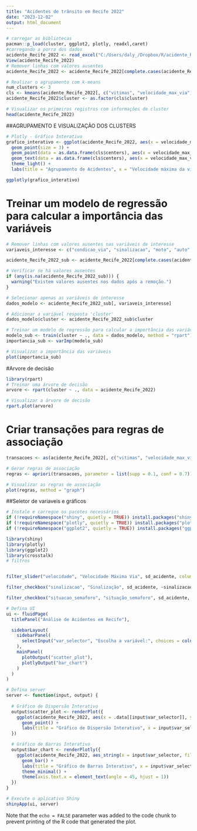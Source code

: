 ```yaml
---
title: "Acidentes de trânsito em Recife 2022"
date: "2023-12-02"
output: html_document
---
```


```r

# carregar as bibliotecas
pacman::p_load(cluster, ggplot2, plotly, readxl,caret)
#carregando a porra dos dados
acidente_Recife_2022 <- read_excel("C:/Users/daly_/Dropbox/R/acidente_Recife_2022.xlsx")
View(acidente_Recife_2022)
# Remover linhas com valores ausentes
acidente_Recife_2022 <- acidente_Recife_2022[complete.cases(acidente_Recife_2022[, c("vitimas", "velocidade_max_via")]), ]

# Realizar o agrupamento com k-means
num_clusters <- 3
cls <- kmeans(acidente_Recife_2022[, c("vitimas", "velocidade_max_via")], centers = num_clusters)
acidente_Recife_2022$cluster <- as.factor(cls$cluster)

# Visualizar os primeiros registros com informações de cluster
head(acidente_Recife_2022)


```
##AGRUPAMENTO E VISUALIZAÇÃO DOS CLUSTERS



```r
# Plotly - Gráfico Interativo
grafico_interativo <- ggplot(acidente_Recife_2022, aes(x = velocidade_max_via, y = vitimas, color = cluster)) +
  geom_point(size = 3) +
  geom_point(data = as.data.frame(cls$centers), aes(x = velocidade_max_via, y =vitimas), color = "red", size = 4) +
  geom_text(data = as.data.frame(cls$centers), aes(x = velocidade_max_via, y = vitimas, label = 1:num_clusters), color = "white", size = 4) +
  theme_light() +
  labs(title = "Agrupamento de Acidentes", x = "Velocidade máxima da via", y = "Vitimas")

ggplotly(grafico_interativo)


```

# Treinar um modelo de regressão para calcular a importância das variáveis

```r

# Remover linhas com valores ausentes nas variáveis de interesse
variaveis_interesse <- c("condicao_via", "sinalizacao", "moto", "auto", "pedestre", "tipo", "vitimas", "vitimasfatais", "velocidade_max_via")

acidente_Recife_2022_sub <- acidente_Recife_2022[complete.cases(acidente_Recife_2022[, variaveis_interesse]), ]

# Verificar se há valores ausentes
if (any(is.na(acidente_Recife_2022_sub))) {
  warning("Existem valores ausentes nos dados após a remoção.")
}

# Selecionar apenas as variáveis de interesse
dados_modelo <- acidente_Recife_2022_sub[, variaveis_interesse]

# Adicionar a variável resposta 'cluster'
dados_modelo$cluster <- acidente_Recife_2022_sub$cluster

# Treinar um modelo de regressão para calcular a importância das variáveis
modelo_sub <- train(cluster ~ ., data = dados_modelo, method = "rpart")
importancia_sub <- varImp(modelo_sub)

# Visualizar a importância das variáveis
plot(importancia_sub)


```

#Arvore de decisão

``` R
library(rpart)
# Treinar uma árvore de decisão
arvore <- rpart(cluster ~ ., data = acidente_Recife_2022)

# Visualizar a árvore de decisão
rpart.plot(arvore)

```
# Criar transações para regras de associação



```r


transacoes <- as(acidente_Recife_2022[, c("vitimas", "velocidade_max_via", "cluster")], "transactions")

# Gerar regras de associação
regras <- apriori(transacoes, parameter = list(supp = 0.1, conf = 0.7))

# Visualizar as regras de associação
plot(regras, method = "graph")
```
##Seletor de variaveis e gráficos 


```r

# Instale e carregue os pacotes necessários
if (!requireNamespace("shiny", quietly = TRUE)) install.packages("shiny")
if (!requireNamespace("plotly", quietly = TRUE)) install.packages("plotly")
if (!requireNamespace("ggplot2", quietly = TRUE)) install.packages("ggplot2")

library(shiny)
library(plotly)
library(ggplot2)
library(crosstalk)
# filtros 


filter_slider("velocidade", "Velocidade Máxima Via", sd_acidente, column=~velocidade_max_via, step=1, width=250)

filter_checkbox("sinalizacao", "Sinalização", sd_acidente, ~sinalizacao, inline = TRUE)

filter_checkbox("situacao_semaforo", "situação_semaforo", sd_acidente, ~situacao_semaforo, inline = TRUE)

# Defina UI
ui <- fluidPage(
  titlePanel("Análise de Acidentes em Recife"),

  sidebarLayout(
    sidebarPanel(
      selectInput("var_selector", "Escolha a variável:", choices = colnames(acidente_Recife_2022), selected = "vitimas")
    ),
    mainPanel(
      plotOutput("scatter_plot"),
      plotlyOutput("bar_chart")
    )
  )
)

# Defina server
server <- function(input, output) {
  
  # Gráfico de Dispersão Interativo
  output$scatter_plot <- renderPlot({
    ggplot(acidente_Recife_2022, aes(x = .data[[input$var_selector]], y = vitimas, color = velocidade_max_via)) +
      geom_point() +
      labs(title = "Gráfico de Dispersão Interativo", x = input$var_selector, y = "Número de Vítimas")
  })

  # Gráfico de Barras Interativo
  output$bar_chart <- renderPlotly({
    ggplot(acidente_Recife_2022, aes_string(x = input$var_selector, fill = input$var_selector)) +
      geom_bar() +
      labs(title = "Gráfico de Barras Interativo", x = input$var_selector, y = "Contagem") +
      theme_minimal() +
      theme(axis.text.x = element_text(angle = 45, hjust = 1))
  })
}

# Execute o aplicativo Shiny
shinyApp(ui, server)

```
Note that the `echo = FALSE` parameter was added to the code chunk to prevent printing of the R code that generated the plot.
